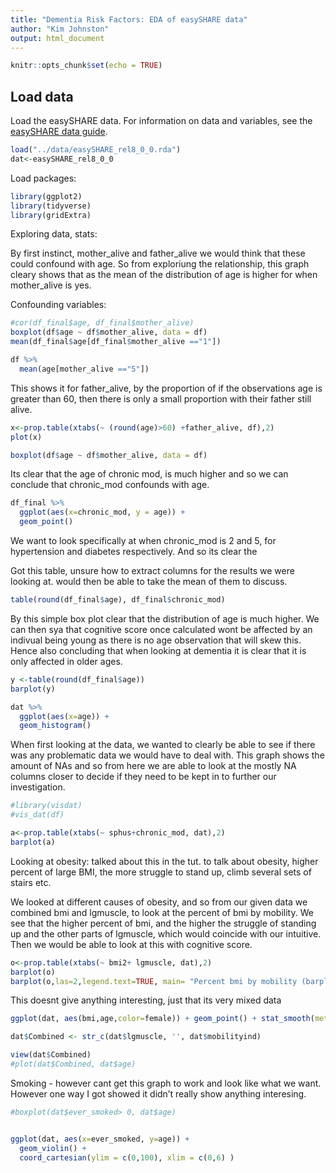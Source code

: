 ```yaml
---
title: "Dementia Risk Factors: EDA of easySHARE data"
author: "Kim Johnston"
output: html_document
---
```



```r
knitr::opts_chunk$set(echo = TRUE)
```

## Load data
Load the easySHARE data. For information on data and variables, see the [easySHARE data  guide](http://www.share-project.org/fileadmin/pdf_documentation/easySHARE_Release_8.0.0_ReleaseGuide.pdf).

```r
load("../data/easySHARE_rel8_0_0.rda")
dat<-easySHARE_rel8_0_0
```

Load packages:
  
```r
library(ggplot2)
library(tidyverse)
library(gridExtra)
```


Exploring data, stats:

By first instinct, mother_alive and father_alive we would think that these could confound with age. So from exploriung the relationship,  this graph cleary shows that as the mean of the distribution of age is higher for when mother_alive is yes.

Confounding variables:

```r
#cor(df_final$age, df_final$mother_alive)
boxplot(df$age ~ df$mother_alive, data = df)
mean(df_final$age[df_final$mother_alive =="1"])

df %>%
  mean(age[mother_alive =="5"]) 

```

This shows it for father_alive, by the proportion of if the observations age is greater than 60, then there is only a small proportion with their father still alive.

```r
x<-prop.table(xtabs(~ (round(age)>60) +father_alive, df),2)
plot(x)

```

```r
boxplot(df$age ~ df$mother_alive, data = df)

```


Its clear that the age of chronic mod, is much higher and so we can conclude that chronic_mod confounds with age.

```r

df_final %>%
  ggplot(aes(x=chronic_mod, y = age)) +
  geom_point()


```


We want to look specifically at when chronic_mod is 2 and 5, for hypertension and diabetes respectively. And so its clear the 

Got this table, unsure how to extract columns for the results we were looking at. would then be able to take the mean of them to discuss.

```r
table(round(df_final$age), df_final$chronic_mod)

```


By this simple box plot clear that the distribution of age is much higher. We can then sya that cognitive score once calculated wont be affected by an indivual being young as there is no age observation that will skew this. Hence also concluding that when looking at dementia it is clear that it is only affected in older ages.
```r

y <-table(round(df_final$age))
barplot(y)

dat %>%
  ggplot(aes(x=age)) +
  geom_histogram()

```



When first looking at the data, we wanted to clearly be able to see if there was any problematic data we would have to deal with. This graph shows the amount of NAs and so from here we are able to look at the mostly NA columns closer to decide if they need to be kept in to further our investigation.
```r
#library(visdat)
#vis_dat(df)
```


```r
a<-prop.table(xtabs(~ sphus+chronic_mod, dat),2)
barplot(a)
```


Looking at obesity:
talked about this in the tut. to talk about obesity, higher percent of large BMI, the more struggle to stand up, climb several sets of stairs etc. 

We looked at different causes of obesity, and so from our given data we combined bmi and lgmuscle, to look at the percent of bmi by mobility. We see that the higher percent of bmi, and the higher the struggle of standing up and the other parts of lgmuscle, which would coincide with our intuitive. Then we would be able to look at this with cognitive score.
```r
o<-prop.table(xtabs(~ bmi2+ lgmuscle, dat),2)
barplot(o)
barplot(o,las=2,legend.text=TRUE, main= "Percent bmi by mobility (barplot)")
```


This doesnt give anything interesting, just that its very mixed data
```r
ggplot(dat, aes(bmi,age,color=female)) + geom_point() + stat_smooth(method="lm")
```


```r

dat$Combined <- str_c(dat$lgmuscle, '', dat$mobilityind)

view(dat$Combined)
#plot(dat$Combined, dat$age)

```



Smoking - however cant get this graph to work and look like what we want. However one way I got showed it didn't really show anything interesing.
```r
#boxplot(dat$ever_smoked> 0, dat$age)


ggplot(dat, aes(x=ever_smoked, y=age)) +
  geom_violin() +
  coord_cartesian(ylim = c(0,100), xlim = c(0,6) )
```




